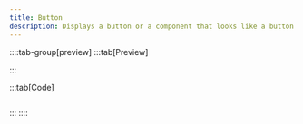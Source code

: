 ```yaml
---
title: Button
description: Displays a button or a component that looks like a button.
---
```



::::tab-group[preview]
:::tab[Preview]

<ComponentPreview>
  <CheckboxDemo />
</ComponentPreview>
:::

:::tab[Code]

```file="~/registry/examples/checkbox-demo" frame=none showLineNumbers

```

:::
::::
